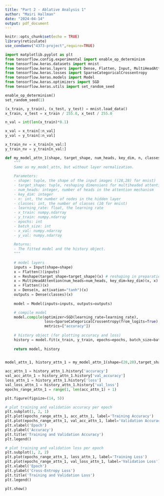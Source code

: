 ```yaml
---
title: "Part 2 - Ablative Analysis 1"
author: "Mairi Hallman"
date: "2024-04-14"
output: pdf_document
---
```


```r
knitr::opts_chunk$set(echo = TRUE)
library(reticulate)
use_condaenv("4373-project",require=TRUE)
```

```python
import matplotlib.pyplot as plt
from tensorflow.config.experimental import enable_op_determinism
from tensorflow.keras.datasets import mnist
from tensorflow.keras.layers import Dense, Flatten, Input, MultiHeadAttention, Reshape, LayerNormalization
from tensorflow.keras.losses import SparseCategoricalCrossentropy
from tensorflow.keras.models import Model
from tensorflow.keras.optimizers import SGD
from tensorflow.keras.utils import set_random_seed
```
```python
enable_op_determinism()
set_random_seed(1)
```
```python
(x_train, y_train), (x_test, y_test) = mnist.load_data()
x_train, x_test = x_train / 255.0, x_test / 255.0

```
```python
n_val = int(len(x_train)*0.1)

x_val = x_train[:n_val]
y_val = y_train[:n_val]

x_train_nv = x_train[n_val:]
y_train_nv = y_train[n_val:]
```


```python
def my_model_attn_1(shape, target_shape, num_heads, key_dim, n, classes, learning_rate, x_train, y_train, epochs, batch_size, x_val, y_val):
    """
    Same as my_model_attn, but without layer normalization.
    
    Parameters:
    - shape: tuple, the shape of the input images ((28,28) for mnist)
    - target_shape: tuple, reshaping dimensions for multiheaded attentions
    - num_heads: integer, number of heads in the attention mechanism
    - key_dim: integer
    - n: int, the number of nodes in the hidden layer
    - classes: int, the number of classes (10 for mnist)
    - learning_rate: float, the learning rate
    - x_train: numpy.ndarray
    - y_train: numpy.ndarray
    - epochs: int
    - batch_size: int
    - x_val: numpy.ndarray
    - y_val: numpy.ndarray
      
    Returns:
    - The fitted model and the history object.
    """
    
    # model layers
    inputs = Input(shape=shape)
    x = Flatten()(inputs)
    x = Reshape(target_shape=target_shape)(x) # reshaping in preparation for multi-headed attention
    x = MultiHeadAttention(num_heads=num_heads, key_dim=key_dim)(x, x) # multi-headed attention layer; first x represents queries, second represents key/value pairs
    x = Flatten()(x)
    x = Dense(n, activation="tanh")(x)
    outputs = Dense(classes)(x)
    
    model = Model(inputs=inputs, outputs=outputs)

    # compile model
    model.compile(optimizer=SGD(learning_rate=learning_rate),
                  loss=SparseCategoricalCrossentropy(from_logits=True),
                  metrics=["accuracy"])
                  
    # history object (for plotting accuracy and loss)
    history = model.fit(x_train, y_train, epochs=epochs, batch_size=batch_size, validation_data=(x_val, y_val))
    
    return model, history
    
```
```python
model_attn_1, history_attn_1 = my_model_attn_1(shape=(28,28),target_shape=(56,14),num_heads=2,key_dim=14,n=300,classes=10,learning_rate=0.01,x_train=x_train_nv,y_train =y_train_nv,epochs=30,batch_size=50,x_val=x_val,y_val=y_val)
```

```python
acc_attn_1 = history_attn_1.history['accuracy']
val_acc_attn_1 = history_attn_1.history['val_accuracy']
loss_attn_1 = history_attn_1.history['loss']
val_loss_attn_1 = history_attn_1.history['val_loss']
epochs_range_attn_1 = range(1, len(acc_attn_1) + 1)

plt.figure(figsize=(14, 5))

# plot training and validation accuracy per epoch
plt.subplot(1, 2, 1)
plt.plot(epochs_range_attn_1, acc_attn_1, label='Training Accuracy')
plt.plot(epochs_range_attn_1, val_acc_attn_1, label='Validation Accuracy')
plt.xlabel('Epoch')
plt.ylabel('Accuracy')
plt.title('Training and Validation Accuracy')
plt.legend()

# plot training and validation loss per epoch
plt.subplot(1, 2, 2)
plt.plot(epochs_range_attn_1, loss_attn_1, label='Training Loss')
plt.plot(epochs_range_attn_1, val_loss_attn_1, label='Validation Loss')
plt.xlabel('Epoch')
plt.ylabel('Cross-Entropy Loss')
plt.title('Training and Validation Loss')
plt.legend()

plt.show()
```